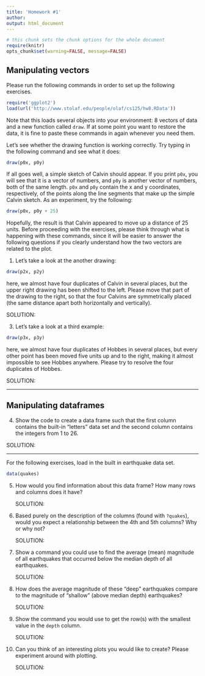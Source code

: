---
title: 'Homework #1'
author: 
output: html_document
---

```{r, echo=FALSE, warning=FALSE, message=FALSE}
# this chunk sets the chunk options for the whole document
require(knitr)
opts_chunk$set(warning=FALSE, message=FALSE)
```

## Manipulating vectors

Please run the following commands in order to set up the following exercises.

```{r}
require('ggplot2')
load(url('http://www.stolaf.edu/people/olaf/cs125/hw8.RData'))
```

Note that this loads several objects into your environment: 8 vectors of data and
a new function called `draw`.  If at some point you want to restore the data, it 
is fine to paste these commands in again whenever you need them. 

Let's see whether the drawing function is working correctly. Try typing in the 
following command and see what it does:

```{r}
draw(p0x, p0y)
```

If all goes well, a simple sketch of Calvin should appear. If you print `p0x`, 
you will see that it is a vector of numbers, and `p0y` is another vector of 
numbers, both of the same length. `p0x` and `p0y` contain the x and y coordinates, 
respectively, of the points along the line segments that make up the simple Calvin 
sketch. As an experiment, try the following:

```{r}
draw(p0x, p0y + 25)
```

Hopefully, the result is that Calvin appeared to move up a distance of 25 units. 
Before proceeding with the exercises, please think through what is happening with 
these commands, since it will be easier to answer the following questions if you 
clearly understand how the two vectors are related to the plot.

1.   Let's take a look at the another drawing:

```{r}
draw(p2x, p2y)
```

here, we almost have four duplicates of Calvin in several places, but the upper 
right drawing has been shifted to the left. Please move that part of the drawing 
to the right, so that the four Calvins are symmetrically placed (the same distance 
apart both horizontally and vertically).

SOLUTION:


3.   Let's take a look at a third example:

```{r}
draw(p3x, p3y)
```

here, we almost have four duplicates of Hobbes in several places, but every other 
point has been moved five units up and to the right, making it almost impossible 
to see Hobbes anywhere. Please try to resolve the four duplicates of Hobbes.

SOLUTION:


* * * 

## Manipulating dataframes

4.   Show the code to create a data frame such that the first column contains the built-in "letters" data set and the second column contains the integers from 1 to 26.

SOLUTION:


* * *

For the following exercises, load in the built in earthquake data set.

```{r, eval=FALSE}
data(quakes)
```

5.  How would you find information about this data frame? How many rows and 
    columns does it have?
    
    SOLUTION:


6.  Based purely on the description of the columns (found with `?quakes`), would
    you expect a relationship between the 4th and 5th columns? Why or why not?
    
    SOLUTION:


7.  Show a command you could use to find the average (mean) magnitude of all 
    earthquakes that occurred below the median depth of all earthquakes.
    
    SOLUTION:


8.  How does the average magnitude of these "deep" earthquakes compare to the 
    magnitude of "shallow" (above median depth) earthquakes?
    
    SOLUTION:


9.  Show the command you would use to get the row(s) with the smallest value in 
    the `depth` column.
    
    SOLUTION:


10. Can you think of an interesting plots you would like to create?  Please 
    experiment around with plotting.
    
    SOLUTION:



